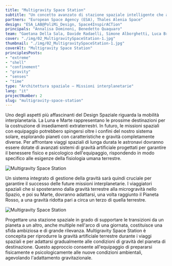 ```yaml
---
title: "Multigravity Space Station"
subtitle: "Un concetto avanzato di stazione spaziale intelligente che adatta la sua gravità a quella dei pianeti che deve raggiungere."
partners: "European Space Agency (ESA), Thales Alenia Space"
design: "ESA_LAB@PoliMi_Design, Space4InspirACTion"
principals: "Annalisa Dominoni, Benedetto Quaquaro"
team: "Gaetana Della Sala, Davide Radaelli, Simone Alborghetti, Luca Brazzale, Sarah Remy, Ewoud Westerduin, Edwing Mosquera Cuesta"
cover: "./img/02_MultigravitySpaceStation-1.jpg"
thumbnail: "./img/02_MultigravitySpaceStation-1.jpg"
coverAlt: "Multigravity Space Station"
principlesPosts: 
- "extreme" 
- "shell" 
- "confinement" 
- "gravity"
- "senses"
- "time"
type: "Architettura spaziale — Missioni interplanetarie"
lang: "it"
projectNumber: 2
slug: "multigravity-space-station"
---
```



Uno degli aspetti più affascinanti del Design Spaziale riguarda la mobilità interplanetaria. La Luna e Marte rappresentano le prossime destinazioni per la costruzione di insediamenti extraterrestri. In futuro, le missioni spaziali con equipaggio potrebbero spingersi oltre i confini del nostro sistema solare, esplorando pianeti con caratteristiche e gravità completamente diverse. Per affrontare viaggi spaziali di lunga durata le astronavi dovranno essere dotate di avanzati sistemi di gravità artificiale progettati per garantire il benessere fisico e psicologico dell'equipaggio, rispondendo in modo specifico alle esigenze della fisiologia umana terrestre.

<Image src={Image1} alt="Multigravity Space Station" class="py-6 w-full"/>

Un sistema integrato di gestione della gravità sarà quindi cruciale per garantire il successo delle future missioni interplanetarie. I viaggiatori spaziali che si sposteranno dalla gravità terrestre alla microgravità nello Spazio, e poi su Marte, dovranno adattarsi, una volta raggiunto il Pianeta Rosso, a una gravità ridotta pari a circa un terzo di quella terrestre.

<Image src={Image2} alt="Multigravity Space Station" class="py-6 w-full"/>

Progettare una stazione spaziale in grado di supportare le transizioni da un pianeta a un altro, anche multiple nell'arco di una giornata, costituisce una sfida ambiziosa e di grande rilevanza. Multigravity Space Station è concepita per riprodurre la gravità artificiale terrestre durante i viaggi spaziali e per adattarsi gradualmente alle condizioni di gravità del pianeta di destinazione. Questo approccio consente all'equipaggio di prepararsi fisicamente e psicologicamente alle nuove condizioni ambientali, agevolando l'adattamento gravitazionale.